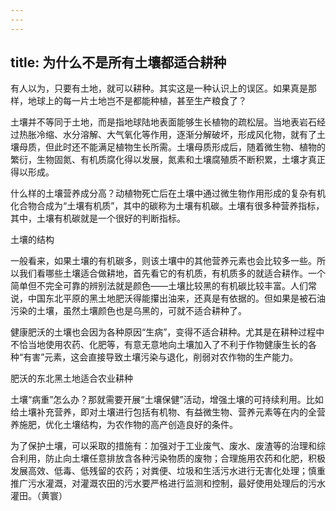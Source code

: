 ```yaml
---
---
---
```

title: 为什么不是所有土壤都适合耕种
---




有人以为，只要有土地，就可以耕种。其实这是一种认识上的误区。如果真是那样，地球上的每一片土地岂不是都能种植，甚至生产粮食了？

土壤并不等同于土地，而是指地球陆地表面能够生长植物的疏松层。当地表岩石经过热胀冷缩、水分溶解、大气氧化等作用，逐渐分解破坏，形成风化物，就有了土壤母质，但此时还不能满足植物生长所需。土壤母质形成后，随着微生物、植物的繁衍，生物固氮、有机质腐化得以发展，氮素和土壤腐殖质不断积累，土壤才真正得以形成。

什么样的土壤营养成分高？动植物死亡后在土壤中通过微生物作用形成的复杂有机化合物合成为“土壤有机质”，其中的碳称为土壤有机碳。土壤有很多种营养指标，其中，土壤有机碳就是一个很好的判断指标。

土壤的结构



一般看来，如果土壤的有机碳多，则该土壤中的其他营养元素也会比较多一些。所以我们看哪些土壤适合做耕地，首先看它的有机质，有机质多的就适合耕作。一个简单但不完全可靠的辨别法就是颜色——土壤比较黑的有机碳比较丰富。人们常说，中国东北平原的黑土地肥沃得能攥出油来，还真是有依据的。但如果是被石油污染的土壤，虽然土壤颜色也是乌黑的，可就不适合耕种了。

健康肥沃的土壤也会因为各种原因“生病”，变得不适合耕种。尤其是在耕种过程中不恰当地使用农药、化肥等，有意无意地向土壤加入了不利于作物健康生长的各种“有害”元素，这会直接导致土壤污染与退化，削弱对农作物的生产能力。

肥沃的东北黑土地适合农业耕种



土壤“病重”怎么办？那就需要开展“土壤保健”活动，增强土壤的可持续利用。比如给土壤补充营养，即对土壤进行包括有机物、有益微生物、营养元素等在内的全营养施肥，优化土壤结构，为农作物的高产创造良好的条件。

为了保护土壤，可以采取的措施有：加强对于工业废气、废水、废渣等的治理和综合利用，防止向土壤任意排放含各种污染物质的废物；合理施用农药和化肥，积极发展高效、低毒、低残留的农药；对粪便、垃圾和生活污水进行无害化处理；慎重推广污水灌溉，对灌溉农田的污水要严格进行监测和控制，最好使用处理后的污水灌田。（黄寰）